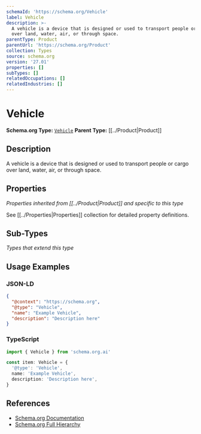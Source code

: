 ```yaml
---
schemaId: 'https://schema.org/Vehicle'
label: Vehicle
description: >-
  A vehicle is a device that is designed or used to transport people or cargo
  over land, water, air, or through space.
parentType: Product
parentUrl: 'https://schema.org/Product'
collection: Types
source: schema.org
version: '27.01'
properties: []
subTypes: []
relatedOccupations: []
relatedIndustries: []
---
```

# Vehicle

**Schema.org Type:** [`Vehicle`](https://schema.org/Vehicle)
**Parent Type:** [[../Product|Product]]

## Description

A vehicle is a device that is designed or used to transport people or cargo over land, water, air, or through space.

## Properties

*Properties inherited from [[../Product|Product]] and specific to this type*

See [[../Properties|Properties]] collection for detailed property definitions.

## Sub-Types

*Types that extend this type*

## Usage Examples

### JSON-LD

```json
{
  "@context": "https://schema.org",
  "@type": "Vehicle",
  "name": "Example Vehicle",
  "description": "Description here"
}
```

### TypeScript

```typescript
import { Vehicle } from 'schema.org.ai'

const item: Vehicle = {
  '@type': 'Vehicle',
  name: 'Example Vehicle',
  description: 'Description here',
}
```

## References

- [Schema.org Documentation](https://schema.org/Vehicle)
- [Schema.org Full Hierarchy](https://schema.org/docs/full.html)
